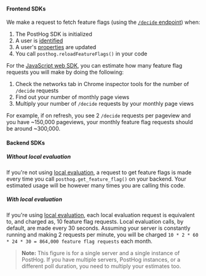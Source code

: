 #### Frontend SDKs

We make a request to fetch feature flags (using the [`/decide` endpoint](/docs/api/decide)) when:

1. The PostHog SDK is initialized
2. A user is [identified](/docs/data/identify) 
3. A user's [properties](/docs/product-analytics/person-properties) are updated
4. You call `posthog.reloadFeatureFlags()` in your code

For the [JavaScript web SDK](/docs/libraries/js), you can estimate how many feature flag requests you will make by doing the following:

1. Check the networks tab in Chrome inspector tools for the number of `/decide` requests
2. Find out your number of monthly page views
3. Multiply your number of `/decide` requests by your monthly page views

For example, if on refresh, you see 2 `/decide` requests per pageview and you have ~150,000 pageviews, your monthly feature flag requests should be around ~300,000.

#### Backend SDKs

##### Without local evaluation 

If you're not using [local evaluation](/docs/feature-flags/local-evaluation), a request to get feature flags is made every time you call `posthog.get_feature_flag()` on your backend. Your estimated usage will be however many times you are calling this code.

##### With local evaluation

If you're using [local evaluation](/docs/feature-flags/local-evaluation), each local evaluation request is equivalent to, and charged as, 10 feature flag requests. Local evaluation calls, by default, are made every 30 seconds. Assuming your server is constantly running and making 2 requests per minute, you will be charged `10 * 2 * 60 * 24 * 30 = 864,000 feature flag requests` each month.

> **Note:** This figure is for a single server and a single instance of PostHog. If you have multiple servers, PostHog instances, or a different poll duration, you need to multiply your estimates too.
